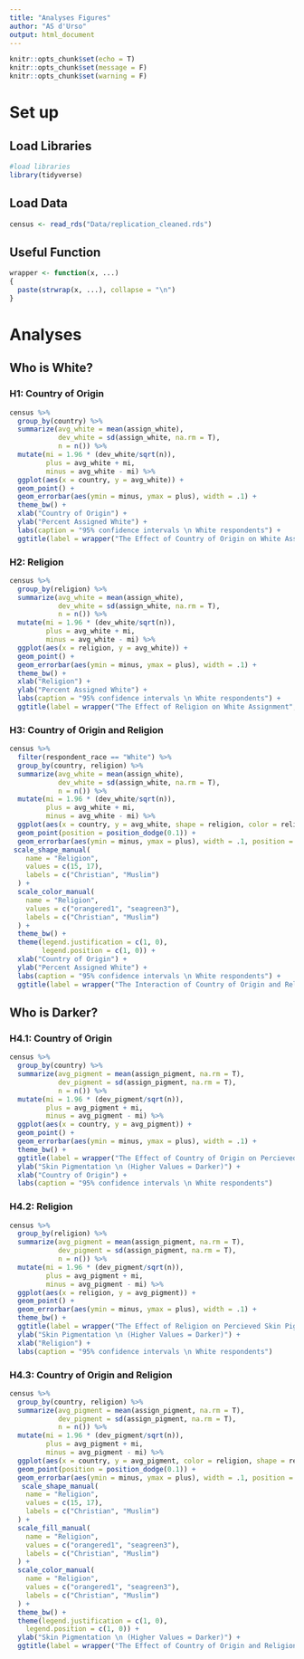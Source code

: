 ```yaml
---
title: "Analyses Figures"
author: "AS d'Urso"
output: html_document
---
```


```r
knitr::opts_chunk$set(echo = T)
knitr::opts_chunk$set(message = F)
knitr::opts_chunk$set(warning = F)
```

# Set up

## Load Libraries

```r
#load libraries 
library(tidyverse)
```

## Load Data 

```r
census <- read_rds("Data/replication_cleaned.rds")
```

## Useful Function 

```r
wrapper <- function(x, ...) 
{
  paste(strwrap(x, ...), collapse = "\n")
}
```

# Analyses 

## Who is White?

### H1: Country of Origin
```r
census %>% 
  group_by(country) %>% 
  summarize(avg_white = mean(assign_white), 
            dev_white = sd(assign_white, na.rm = T), 
            n = n()) %>% 
  mutate(mi = 1.96 * (dev_white/sqrt(n)),
         plus = avg_white + mi,
         minus = avg_white - mi) %>%
  ggplot(aes(x = country, y = avg_white)) +
  geom_point() + 
  geom_errorbar(aes(ymin = minus, ymax = plus), width = .1) + 
  theme_bw() +
  xlab("Country of Origin") +
  ylab("Percent Assigned White") +
  labs(caption = "95% confidence intervals \n White respondents") +
  ggtitle(label = wrapper("The Effect of Country of Origin on White Assignment", width = 80)) 
```


### H2: Religion 
```r
census %>% 
  group_by(religion) %>% 
  summarize(avg_white = mean(assign_white), 
            dev_white = sd(assign_white, na.rm = T), 
            n = n()) %>% 
  mutate(mi = 1.96 * (dev_white/sqrt(n)),
         plus = avg_white + mi,
         minus = avg_white - mi) %>%
  ggplot(aes(x = religion, y = avg_white)) +
  geom_point() + 
  geom_errorbar(aes(ymin = minus, ymax = plus), width = .1) + 
  theme_bw() +
  xlab("Religion") +
  ylab("Percent Assigned White") +
  labs(caption = "95% confidence intervals \n White respondents") +
  ggtitle(label = wrapper("The Effect of Religion on White Assignment", width = 80))
```

### H3: Country of Origin and Religion
```r
census %>% 
  filter(respondent_race == "White") %>% 
  group_by(country, religion) %>% 
  summarize(avg_white = mean(assign_white), 
            dev_white = sd(assign_white, na.rm = T), 
            n = n()) %>% 
  mutate(mi = 1.96 * (dev_white/sqrt(n)),
         plus = avg_white + mi,
         minus = avg_white - mi) %>%
  ggplot(aes(x = country, y = avg_white, shape = religion, color = religion)) +
  geom_point(position = position_dodge(0.1)) + 
  geom_errorbar(aes(ymin = minus, ymax = plus), width = .1, position = position_dodge(0.1)) + 
 scale_shape_manual(
    name = "Religion",
    values = c(15, 17),
    labels = c("Christian", "Muslim")
  ) +
  scale_color_manual(
    name = "Religion",
    values = c("orangered1", "seagreen3"),
    labels = c("Christian", "Muslim")
  ) +  
  theme_bw() +
  theme(legend.justification = c(1, 0),
        legend.position = c(1, 0)) +
  xlab("Country of Origin") +
  ylab("Percent Assigned White") +
  labs(caption = "95% confidence intervals \n White respondents") +
  ggtitle(label = wrapper("The Interaction of Country of Origin and Religion on White Assignment", width = 70))
```

## Who is Darker?

### H4.1: Country of Origin 
```r
census %>% 
  group_by(country) %>% 
  summarize(avg_pigment = mean(assign_pigment, na.rm = T), 
            dev_pigment = sd(assign_pigment, na.rm = T), 
            n = n()) %>% 
  mutate(mi = 1.96 * (dev_pigment/sqrt(n)),
         plus = avg_pigment + mi,
         minus = avg_pigment - mi) %>%
  ggplot(aes(x = country, y = avg_pigment)) +
  geom_point() + 
  geom_errorbar(aes(ymin = minus, ymax = plus), width = .1) + 
  theme_bw() +
  ggtitle(label = wrapper("The Effect of Country of Origin on Percieved Skin Pigmentation", width = 70)) +
  ylab("Skin Pigmentation \n (Higher Values = Darker)") +
  xlab("Country of Origin") +
  labs(caption = "95% confidence intervals \n White respondents")

```

### H4.2: Religion 

```r
census %>% 
  group_by(religion) %>% 
  summarize(avg_pigment = mean(assign_pigment, na.rm = T), 
            dev_pigment = sd(assign_pigment, na.rm = T), 
            n = n()) %>% 
  mutate(mi = 1.96 * (dev_pigment/sqrt(n)),
         plus = avg_pigment + mi,
         minus = avg_pigment - mi) %>%
  ggplot(aes(x = religion, y = avg_pigment)) +
  geom_point() + 
  geom_errorbar(aes(ymin = minus, ymax = plus), width = .1) + 
  theme_bw() +
  ggtitle(label = wrapper("The Effect of Religion on Percieved Skin Pigmentation", width = 70)) +
  ylab("Skin Pigmentation \n (Higher Values = Darker)") +
  xlab("Religion") +
  labs(caption = "95% confidence intervals \n White respondents")

```

### H4.3: Country of Origin and Religion 

```r
census %>% 
  group_by(country, religion) %>% 
  summarize(avg_pigment = mean(assign_pigment, na.rm = T), 
            dev_pigment = sd(assign_pigment, na.rm = T), 
            n = n()) %>% 
  mutate(mi = 1.96 * (dev_pigment/sqrt(n)),
         plus = avg_pigment + mi,
         minus = avg_pigment - mi) %>%
  ggplot(aes(x = country, y = avg_pigment, color = religion, shape = religion)) +
  geom_point(position = position_dodge(0.1)) + 
  geom_errorbar(aes(ymin = minus, ymax = plus), width = .1, position = position_dodge(0.1)) + 
   scale_shape_manual(
    name = "Religion",
    values = c(15, 17),
    labels = c("Christian", "Muslim")
  ) +
  scale_fill_manual(
    name = "Religion",
    values = c("orangered1", "seagreen3"),
    labels = c("Christian", "Muslim")
  ) +
  scale_color_manual(
    name = "Religion",
    values = c("orangered1", "seagreen3"),
    labels = c("Christian", "Muslim")
  ) +  
  theme_bw() +
  theme(legend.justification = c(1, 0),
    legend.position = c(1, 0)) +
  ylab("Skin Pigmentation \n (Higher Values = Darker)") +
  ggtitle(label = wrapper("The Effect of Country of Origin and Religion on Percieved Skin Pigmentation", width = 70)) 

```
